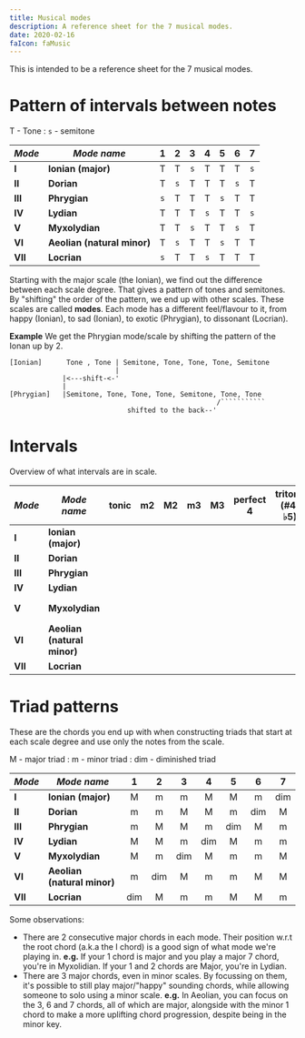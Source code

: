 ```yaml
---
title: Musical modes
description: A reference sheet for the 7 musical modes.
date: 2020-02-16
faIcon: faMusic
---
```



<script
  src="https://kit.fontawesome.com/e7cef4976f.js"
  crossorigin="anonymous"
></script>

This is intended to be a reference sheet for the 7 musical modes.

<div className="mb-8"></div>

# Pattern of intervals between notes

T - Tone
: `s` - semitone

| _Mode_  | _Mode name_                 |  1  |  2  |  3  |  4  |  5  |  6  |  7  |
| ------- | --------------------------- | :-: | :-: | :-: | :-: | :-: | :-: | :-: |
| **I**   | **Ionian (major)**          |  T  |  T  | `s` |  T  |  T  |  T  | `s` |
| **II**  | **Dorian**                  |  T  | `s` |  T  |  T  |  T  | `s` |  T  |
| **III** | **Phrygian**                | `s` |  T  |  T  |  T  | `s` |  T  |  T  |
| **IV**  | **Lydian**                  |  T  |  T  |  T  | `s` |  T  |  T  | `s` |
| **V**   | **Myxolydian**              |  T  |  T  | `s` |  T  |  T  | `s` |  T  |
| **VI**  | **Aeolian (natural minor)** |  T  | `s` |  T  |  T  | `s` |  T  |  T  |
| **VII** | **Locrian**                 | `s` |  T  |  T  | `s` |  T  |  T  |  T  |

Starting with the major scale (the Ionian), we find out the difference between each scale degree. That gives a pattern of tones and semitones.
By "shifting" the order of the pattern, we end up with other scales. These scales are called **modes**. Each mode has a different feel/flavour to it, from happy (Ionian), to sad (Ionian), to exotic (Phrygian), to dissonant (Locrian).

**Example** We get the Phrygian mode/scale by shifting the pattern of the Ionan up by 2.

````````````
[Ionian]      Tone , Tone | Semitone, Tone, Tone, Tone, Semitone
                          |
             |<---shift-<-'
             |
[Phrygian]   |Semitone, Tone, Tone, Tone, Semitone, Tone, Tone
                                                   /```````````
                             shifted to the back--'
````````````

<div className="mb-8"></div>

# Intervals

Overview of what intervals are in scale.

| _Mode_  | _Mode name_                 |                  tonic                   |                    m2                    |                    M2                    |                    m3                    |                    M3                    |                perfect 4                 |             tritone (#4/♭5)              |                perfect 5                 |                    m6                    |                    M6                    |                    m7                    |                    M7                    |                  octave                  | _shortcut to help remember_ |
| ------- | --------------------------- | :--------------------------------------: | :--------------------------------------: | :--------------------------------------: | :--------------------------------------: | :--------------------------------------: | :--------------------------------------: | :--------------------------------------: | :--------------------------------------: | :--------------------------------------: | :--------------------------------------: | :--------------------------------------: | :--------------------------------------: | :--------------------------------------: | :-------------------------: |
| **I**   | **Ionian (major)**          | <FontAwesomeIcon icon={faCheckCircle} /> |                                          | <FontAwesomeIcon icon={faCheckCircle} /> |                                          | <FontAwesomeIcon icon={faCheckCircle} /> | <FontAwesomeIcon icon={faCheckCircle} /> |                                          | <FontAwesomeIcon icon={faCheckCircle} /> |                                          | <FontAwesomeIcon icon={faCheckCircle} /> |                                          | <FontAwesomeIcon icon={faCheckCircle} /> | <FontAwesomeIcon icon={faCheckCircle} /> |           majors            |
| **II**  | **Dorian**                  | <FontAwesomeIcon icon={faCheckCircle} /> |                                          | <FontAwesomeIcon icon={faCheckCircle} /> | <FontAwesomeIcon icon={faCheckCircle} /> |                                          | <FontAwesomeIcon icon={faCheckCircle} /> |                                          | <FontAwesomeIcon icon={faCheckCircle} /> |                                          | <FontAwesomeIcon icon={faCheckCircle} /> | <FontAwesomeIcon icon={faCheckCircle} /> |                                          | <FontAwesomeIcon icon={faCheckCircle} /> |           m3, m7            |
| **III** | **Phrygian**                | <FontAwesomeIcon icon={faCheckCircle} /> | <FontAwesomeIcon icon={faCheckCircle} /> |                                          | <FontAwesomeIcon icon={faCheckCircle} /> |                                          | <FontAwesomeIcon icon={faCheckCircle} /> |                                          | <FontAwesomeIcon icon={faCheckCircle} /> | <FontAwesomeIcon icon={faCheckCircle} /> |                                          | <FontAwesomeIcon icon={faCheckCircle} /> |                                          | <FontAwesomeIcon icon={faCheckCircle} /> |           minors            |
| **IV**  | **Lydian**                  | <FontAwesomeIcon icon={faCheckCircle} /> |                                          | <FontAwesomeIcon icon={faCheckCircle} /> |                                          | <FontAwesomeIcon icon={faCheckCircle} /> |                                          | <FontAwesomeIcon icon={faCheckCircle} /> | <FontAwesomeIcon icon={faCheckCircle} /> |                                          | <FontAwesomeIcon icon={faCheckCircle} /> |                                          | <FontAwesomeIcon icon={faCheckCircle} /> | <FontAwesomeIcon icon={faCheckCircle} /> |         majors, #4          |
| **V**   | **Myxolydian**              | <FontAwesomeIcon icon={faCheckCircle} /> |                                          | <FontAwesomeIcon icon={faCheckCircle} /> |                                          | <FontAwesomeIcon icon={faCheckCircle} /> | <FontAwesomeIcon icon={faCheckCircle} /> |                                          | <FontAwesomeIcon icon={faCheckCircle} /> |                                          | <FontAwesomeIcon icon={faCheckCircle} /> | <FontAwesomeIcon icon={faCheckCircle} /> |                                          | <FontAwesomeIcon icon={faCheckCircle} /> |         majors, m7          |
| **VI**  | **Aeolian (natural minor)** | <FontAwesomeIcon icon={faCheckCircle} /> |                                          | <FontAwesomeIcon icon={faCheckCircle} /> | <FontAwesomeIcon icon={faCheckCircle} /> |                                          | <FontAwesomeIcon icon={faCheckCircle} /> |                                          | <FontAwesomeIcon icon={faCheckCircle} /> | <FontAwesomeIcon icon={faCheckCircle} /> |                                          | <FontAwesomeIcon icon={faCheckCircle} /> |                                          | <FontAwesomeIcon icon={faCheckCircle} /> |         minors, M2          |
| **VII** | **Locrian**                 | <FontAwesomeIcon icon={faCheckCircle} /> | <FontAwesomeIcon icon={faCheckCircle} /> |                                          | <FontAwesomeIcon icon={faCheckCircle} /> |                                          | <FontAwesomeIcon icon={faCheckCircle} /> | <FontAwesomeIcon icon={faCheckCircle} /> |                                          | <FontAwesomeIcon icon={faCheckCircle} /> |                                          | <FontAwesomeIcon icon={faCheckCircle} /> |                                          | <FontAwesomeIcon icon={faCheckCircle} /> |         minors, ♭5          |

<div className="mb-8"></div>

# Triad patterns

These are the chords you end up with when constructing triads that start at each scale degree and use only the notes from the scale.

M - major triad
: m - minor triad
: dim - diminished triad

| _Mode_  | _Mode name_                 |  1  |  2  |  3  |  4  |  5  |  6  |  7  |
| ------- | --------------------------- | :-: | :-: | :-: | :-: | :-: | :-: | :-: |
| **I**   | **Ionian (major)**          |  M  |  m  |  m  |  M  |  M  |  m  | dim |
| **II**  | **Dorian**                  |  m  |  m  |  M  |  M  |  m  | dim |  M  |
| **III** | **Phrygian**                |  m  |  M  |  M  |  m  | dim |  M  |  m  |
| **IV**  | **Lydian**                  |  M  |  M  |  m  | dim |  M  |  m  |  m  |
| **V**   | **Myxolydian**              |  M  |  m  | dim |  M  |  m  |  m  |  M  |
| **VI**  | **Aeolian (natural minor)** |  m  | dim |  M  |  m  |  m  |  M  |  M  |
| **VII** | **Locrian**                 | dim |  M  |  m  |  m  |  M  |  M  |  m  |

Some observations:

- There are 2 consecutive major chords in each mode. Their position w.r.t the root chord (a.k.a the I chord) is a good sign of what mode we're playing in. **e.g.** If your 1 chord is major and you play a major 7 chord, you're in Myxolidian. If your 1 and 2 chords are Major, you're in Lydian.
- There are 3 major chords, even in minor scales. By focussing on them, it's possible to still play major/"happy" sounding chords, while allowing someone to solo using a minor scale. **e.g.** In Aeolian, you can focus on the 3, 6 and 7 chords, all of which are major, alongside with the minor 1 chord to make a more uplifting chord progression, despite being in the minor key.
